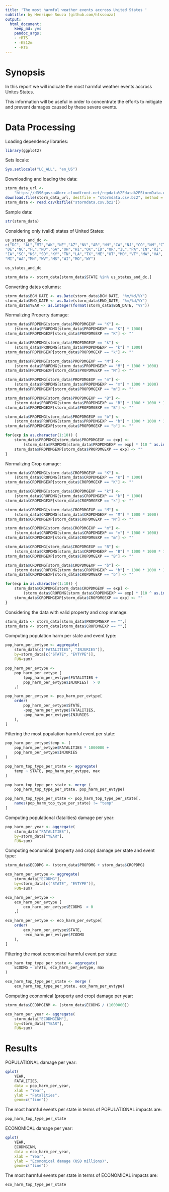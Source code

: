 ```yaml
---
title: 'The most harmful weather events accross United States '
subtitle: by Henrique Souza (github.com/htssouza)
output:
  html_document:
    keep_md: yes
    pandoc_args:
    - +RTS
    - -K512m
    - -RTS
---
```


# Synopsis

In this report we will indicate the most harmful weather
events accross Unites States.

This information will be useful in order to concentrate
the efforts to mitigate and prevent damages caused by 
these severe events.

# Data Processing

Loading dependency libraries:

```r
library(ggplot2)
```

Sets locale:

```r
Sys.setlocale("LC_ALL", "en_US")
```

Downloading and loading the data:

```r
storm_data_url <- 
    "https://d396qusza40orc.cloudfront.net/repdata%2Fdata%2FStormData.csv.bz2"
download.file(storm_data_url, destfile = "stormdata.csv.bz2", method = "curl")
storm_data <- read.csv(bzfile("stormdata.csv.bz2"))
```

Sample data:

```r
str(storm_data)
```

Considering only (valid) states of United States:

```r
us_states_and_dc <- 
c("DC", "AL","MT","AK","NE","AZ","NV","AR","NH","CA","NJ","CO","NM","CT","NY",
"DE","NC","FL","ND","GA","OH","HI","OK","ID","OR","IL","PA","IN","RI",
"IA","SC","KS","SD","KY","TN","LA","TX","ME","UT","MD","VT","MA","VA",
"MI","WA","MN","WV","MS","WI","MO","WY")

us_states_and_dc

storm_data <- storm_data[storm_data$STATE %in% us_states_and_dc,]
```

Converting dates columns:

```r
storm_data$BGN_DATE <- as.Date(storm_data$BGN_DATE, "%m/%d/%Y")
storm_data$END_DATE <- as.Date(storm_data$END_DATE, "%m/%d/%Y")
storm_data$YEAR <- as.integer(format(storm_data$BGN_DATE, "%Y"))
```

Normalizing Property damage:

```r

storm_data$PROPDMG[storm_data$PROPDMGEXP == "K"] <-
    (storm_data$PROPDMG[storm_data$PROPDMGEXP == "K"] * 1000)
storm_data$PROPDMGEXP[storm_data$PROPDMGEXP == "K"] <- ""

storm_data$PROPDMG[storm_data$PROPDMGEXP == "k"] <-
    (storm_data$PROPDMG[storm_data$PROPDMGEXP == "k"] * 1000)
storm_data$PROPDMGEXP[storm_data$PROPDMGEXP == "k"] <- ""

storm_data$PROPDMG[storm_data$PROPDMGEXP == "M"] <-
    (storm_data$PROPDMG[storm_data$PROPDMGEXP == "M"] * 1000 * 1000)
storm_data$PROPDMGEXP[storm_data$PROPDMGEXP == "M"] <- ""

storm_data$PROPDMG[storm_data$PROPDMGEXP == "m"] <-
    (storm_data$PROPDMG[storm_data$PROPDMGEXP == "m"] * 1000 * 1000)
storm_data$PROPDMGEXP[storm_data$PROPDMGEXP == "m"] <- ""

storm_data$PROPDMG[storm_data$PROPDMGEXP == "B"] <-
    (storm_data$PROPDMG[storm_data$PROPDMGEXP == "B"] * 1000 * 1000 * 1000)
storm_data$PROPDMGEXP[storm_data$PROPDMGEXP == "B"] <- ""

storm_data$PROPDMG[storm_data$PROPDMGEXP == "b"] <-
    (storm_data$PROPDMG[storm_data$PROPDMGEXP == "b"] * 1000 * 1000 * 1000)
storm_data$PROPDMGEXP[storm_data$PROPDMGEXP == "b"] <- ""

for(exp in as.character(1:10)) {
    storm_data$PROPDMG[storm_data$PROPDMGEXP == exp] <-
        (storm_data$PROPDMG[storm_data$PROPDMGEXP == exp] * (10 ^ as.integer(exp)))
    storm_data$PROPDMGEXP[storm_data$PROPDMGEXP == exp] <- ""
}

```

Normalizing Crop damage:

```r

storm_data$CROPDMG[storm_data$CROPDMGEXP == "K"] <-
    (storm_data$CROPDMG[storm_data$CROPDMGEXP == "K"] * 1000)
storm_data$CROPDMGEXP[storm_data$CROPDMGEXP == "K"] <- ""

storm_data$CROPDMG[storm_data$CROPDMGEXP == "k"] <-
    (storm_data$CROPDMG[storm_data$CROPDMGEXP == "k"] * 1000)
storm_data$CROPDMGEXP[storm_data$CROPDMGEXP == "k"] <- ""

storm_data$CROPDMG[storm_data$CROPDMGEXP == "M"] <-
    (storm_data$CROPDMG[storm_data$CROPDMGEXP == "M"] * 1000 * 1000)
storm_data$CROPDMGEXP[storm_data$CROPDMGEXP == "M"] <- ""

storm_data$CROPDMG[storm_data$CROPDMGEXP == "m"] <-
    (storm_data$CROPDMG[storm_data$CROPDMGEXP == "m"] * 1000 * 1000)
storm_data$CROPDMGEXP[storm_data$CROPDMGEXP == "m"] <- ""

storm_data$CROPDMG[storm_data$CROPDMGEXP == "B"] <-
    (storm_data$CROPDMG[storm_data$CROPDMGEXP == "B"] * 1000 * 1000 * 1000)
storm_data$CROPDMGEXP[storm_data$CROPDMGEXP == "B"] <- ""

storm_data$CROPDMG[storm_data$CROPDMGEXP == "b"] <-
    (storm_data$CROPDMG[storm_data$CROPDMGEXP == "b"] * 1000 * 1000 * 1000)
storm_data$CROPDMGEXP[storm_data$CROPDMGEXP == "b"] <- ""

for(exp in as.character(1:10)) {
    storm_data$CROPDMG[storm_data$CROPDMGEXP == exp] <-
        (storm_data$CROPDMG[storm_data$CROPDMGEXP == exp] * (10 ^ as.integer(exp)))
    storm_data$CROPDMGEXP[storm_data$CROPDMGEXP == exp] <- ""
}

```

Considering the data with valid property and crop manage:

```r
storm_data <- storm_data[storm_data$PROPDMGEXP == "",]
storm_data <- storm_data[storm_data$CROPDMGEXP == "",]
```

Computing population harm per state and event type:

```r
pop_harm_per_evtype <- aggregate(
    storm_data[c("FATALITIES", "INJURIES")],
    by=storm_data[c("STATE", "EVTYPE")],
    FUN=sum)

pop_harm_per_evtype <-
    pop_harm_per_evtype [
        (pop_harm_per_evtype$FATALITIES +
        pop_harm_per_evtype$INJURIES)  > 0
    ,]

pop_harm_per_evtype <- pop_harm_per_evtype[
    order(
        pop_harm_per_evtype$STATE,
        -pop_harm_per_evtype$FATALITIES,
        -pop_harm_per_evtype$INJURIES
    ),
]

```

Filtering the most population harmful event per state:

```r

pop_harm_per_evtype$temp <- (
    pop_harm_per_evtype$FATALITIES * 1000000 + 
    pop_harm_per_evtype$INJURIES
)

pop_harm_top_type_per_state <- aggregate(
    temp ~ STATE, pop_harm_per_evtype, max
)

pop_harm_top_type_per_state <- merge (
    pop_harm_top_type_per_state, pop_harm_per_evtype)

pop_harm_top_type_per_state <- pop_harm_top_type_per_state[,
    names(pop_harm_top_type_per_state) != "temp"
]

```

Computing populational (fatalities) damage per year:

```r

pop_harm_per_year <- aggregate(
    storm_data["FATALITIES"],
    by=storm_data["YEAR"],
    FUN=sum)

```

Computing economical (property and crop) damage per state and event type:

```r

storm_data$ECODMG <- (storm_data$PROPDMG + storm_data$CROPDMG)

eco_harm_per_evtype <- aggregate(
    storm_data["ECODMG"],
    by=storm_data[c("STATE", "EVTYPE")],
    FUN=sum)

eco_harm_per_evtype <-
    eco_harm_per_evtype [        
        eco_harm_per_evtype$ECODMG  > 0
    ,]

eco_harm_per_evtype <- eco_harm_per_evtype[
    order(
        eco_harm_per_evtype$STATE,
        -eco_harm_per_evtype$ECODMG
    ),
]

```

Filtering the most economical harmful event per state:

```r

eco_harm_top_type_per_state <- aggregate(
    ECODMG ~ STATE, eco_harm_per_evtype, max
)

eco_harm_top_type_per_state <- merge (
    eco_harm_top_type_per_state, eco_harm_per_evtype)

```

Computing economical (property and crop) damage per year:

```r

storm_data$ECODMGINM <- (storm_data$ECODMG / (1000000))

eco_harm_per_year <- aggregate(
    storm_data["ECODMGINM"],
    by=storm_data["YEAR"],
    FUN=sum)

```

# Results

POPULATIONAL damage per year:

```r
qplot(
    YEAR,
    FATALITIES,
    data = pop_harm_per_year,
    xlab = "Year",
    ylab = "Fatalities",
    geom=c("line"))
```

The most harmful events per state in terms of POPULATIONAL impacts are:

```r
pop_harm_top_type_per_state
```

ECONOMICAL damage per year:

```r
qplot(
    YEAR,
    ECODMGINM,
    data = eco_harm_per_year,
    xlab = "Year",
    ylab = "Economical damage (USD millions)",
    geom=c("line"))
```

The most harmful events per state in terms of ECONOMICAL impacts are:

```r
eco_harm_top_type_per_state
```



